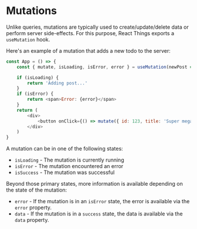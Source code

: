 
<Meta title="Concepts/Mutations" />

# Mutations

Unlike queries, mutations are typically used to create/update/delete data or perform server side-effects. For this purpose, React Things exports a `useMutation` hook.

Here's an example of a mutation that adds a new todo to the server:

```js
const App = () => {
    const { mutate, isLoading, isError, error } = useMutation(newPost => fetch('/posts', { body: JSON.stringify(newPost), method: 'POST' }))

    if (isLoading) {
        return 'Adding post...'
    }
    if (isError) {
        return <span>Error: {error}</span>
    }
    return (
        <div>
            <button onClick={() => mutate({ id: 123, title: 'Super mega cool post 😎' })}>Mutate</button>
        </div>
    )
}
```

A mutation can be in one of the following states:

- `isLoading` - The mutation is currently running
- `isError` - The mutation encountered an error
- `isSuccess` - The mutation was successful

Beyond those primary states, more information is available depending on the state of the mutation:

- `error` - If the mutation is in an `isError` state, the error is available via the `error` property.
- `data` - If the mutation is in a `success` state, the data is available via the `data` property.
